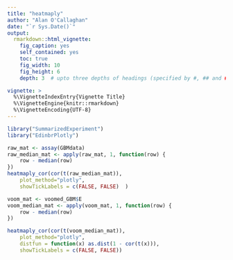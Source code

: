 ```yaml
---
title: "heatmaply"
author: "Alan O'Callaghan"
date: "`r Sys.Date()`"
output:
  rmarkdown::html_vignette:
    fig_caption: yes
    self_contained: yes
    toc: true
    fig_width: 10
    fig_height: 6
    depth: 3  # upto three depths of headings (specified by #, ## and ###)  

vignette: >
  %\VignetteIndexEntry{Vignette Title}
  %\VignetteEngine{knitr::rmarkdown}
  %\VignetteEncoding{UTF-8}
---
```


```r
library("SummarizedExperiment")
library("EdinbrPlotly")
```

```r

raw_mat <- assay(GBMdata)
raw_median_mat <- apply(raw_mat, 1, function(row) {
    row - median(row)
})
heatmaply_cor(cor(t(raw_median_mat)),
    plot_method="plotly",
    showTickLabels = c(FALSE, FALSE)  )
```

```r
voom_mat <- voomed_GBM$E
voom_median_mat <- apply(voom_mat, 1, function(row) {
    row - median(row)
})

heatmaply_cor(cor(t(voom_median_mat)),
    plot_method="plotly",
    distfun = function(x) as.dist(1 - cor(t(x))),
    showTickLabels = c(FALSE, FALSE))
```
